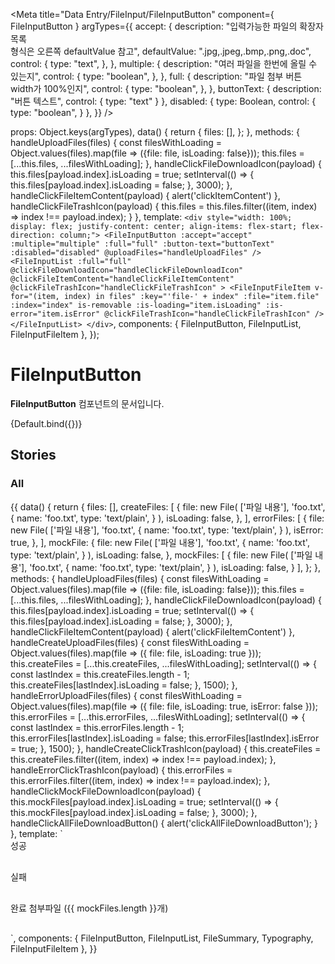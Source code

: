 
<Meta
  title="Data Entry/FileInput/FileInputButton"
  component={ FileInputButton }
  argTypes={{
    accept: {
      description: "입력가능한 파일의 확장자목록<br/>형식은 오른쪽 defaultValue 참고",
      defaultValue: ".jpg,.jpeg,.bmp,.png,.doc",
      control: {
        type: "text",
      },
    },
    multiple: {
      description: "여러 파일을 한번에 올릴 수 있는지",
      control: {
        type: "boolean",
      },
    },
    full: {
      description: "파일 첨부 버튼 width가 100%인지",
      control: {
        type: "boolean",
      },
    },
    buttonText: {
      description: "버튼 텍스트",
      control: {
          type: "text"
      }
    },
    disabled: {
      type: Boolean,
      control: {
        type: "boolean",
      }
    },
  }}
/>

  props: Object.keys(argTypes),
  data() {
      return {
          files: [],
      };
  },
  methods: {
    handleUploadFiles(files) {
        const filesWithLoading = Object.values(files).map(file => ({file: file, isLoading: false}));
        this.files = [...this.files, ...filesWithLoading];
    },
    handleClickFileDownloadIcon(payload) {
        this.files[payload.index].isLoading = true;
        setInterval(() => {
            this.files[payload.index].isLoading = false;
        }, 3000);
    },
    handleClickFileItemContent(payload) {
        alert('clickItemContent')
    },
    handleClickFileTrashIcon(payload) {
        this.files = this.files.filter((item, index) => index !== payload.index);
    }
  },
  template: `<div style="width: 100%; display: flex; justify-content: center; align-items: flex-start; flex-direction: column;">
                 <FileInputButton
                    :accept="accept"
                    :multiple="multiple"
                    :full="full"
                    :button-text="buttonText"
                    :disabled="disabled"
                    @uploadFiles="handleUploadFiles"
                 />
                 <FileInputList
                    :full="full"
                    @clickFileDownloadIcon="handleClickFileDownloadIcon"
                    @clickFileItemContent="handleClickFileItemContent"
                    @clickFileTrashIcon="handleClickFileTrashIcon"
                 >
					<FileInputFileItem
						v-for="(item, index) in files"
						:key="'file-' + index"
						:file="item.file"
						:index="index"
						is-removable
						:is-loading="item.isLoading"
						:is-error="item.isError"
						@clickFileTrashIcon="handleClickFileTrashIcon"
					/>
				</FileInputList>
              </div>`,
   components: { FileInputButton, FileInputList, FileInputFileItem },
});

# FileInputButton

**FileInputButton** 컴포넌트의 문서입니다.

<Story name="Default" height="100px">
  {Default.bind({})}
</Story>

<ArgsTable story="Default" />

## Stories
### All

<Canvas>
    <Story name="All" height="100px">
        {{
          data() {
              return {
                  files: [],
                  createFiles: [
					  {
						  file: new File(
							  ['파일 내용'],
							  'foo.txt',
							  {
								  name: 'foo.txt',
								  type: 'text/plain',
							  }
						  ),
						  isLoading: false,
					  },
				  ],
                  errorFiles: [
					  {
						  file: new File(
							  ['파일 내용'],
							  'foo.txt',
							  {
								  name: 'foo.txt',
								  type: 'text/plain',
							  }
						  ),
						  isError: true,
					  },
				  ],
                  mockFile: {
					  file: new File(
						  ['파일 내용'],
						  'foo.txt',
						  {
							  name: 'foo.txt',
							  type: 'text/plain',
						  }
					  ),
					  isLoading: false,
				  },
                  mockFiles: [
					  {
						  file: new File(
							  ['파일 내용'],
							  'foo.txt',
							  {
								  name: 'foo.txt',
								  type: 'text/plain',
							  }
						  ),
						  isLoading: false,
					  }
				  ],
              };
          },
          methods: {
            handleUploadFiles(files) {
                const filesWithLoading = Object.values(files).map(file => ({file: file, isLoading: false}));
                this.files = [...this.files, ...filesWithLoading];
            },
            handleClickFileDownloadIcon(payload) {
                this.files[payload.index].isLoading = true;
                setInterval(() => {
                    this.files[payload.index].isLoading = false;
                }, 3000);
            },
            handleClickFileItemContent(payload) {
                alert('clickFileItemContent')
            },
            handleCreateUploadFiles(files) {
				const filesWithLoading = Object.values(files).map(file => ({ file: file, isLoading: true }));
				this.createFiles = [...this.createFiles, ...filesWithLoading];
				setInterval(() => {
					const lastIndex = this.createFiles.length - 1;
					this.createFiles[lastIndex].isLoading = false;
				}, 1500);
            },
            handleErrorUploadFiles(files) {
				const filesWithLoading = Object.values(files).map(file => ({ file: file, isLoading: true, isError: false }));
				this.errorFiles = [...this.errorFiles, ...filesWithLoading];
				setInterval(() => {
					const lastIndex = this.errorFiles.length - 1;
					this.errorFiles[lastIndex].isLoading = false;
					this.errorFiles[lastIndex].isError = true;
				}, 1500);
            },
            handleCreateClickTrashIcon(payload) {
                this.createFiles = this.createFiles.filter((item, index) => index !== payload.index);
            },
            handleErrorClickTrashIcon(payload) {
                this.errorFiles = this.errorFiles.filter((item, index) => index !== payload.index);
            },
            handleClickMockFileDownloadIcon(payload) {
                this.mockFiles[payload.index].isLoading = true;
                setInterval(() => {
                    this.mockFiles[payload.index].isLoading = false;
                }, 3000);
             },
             handleClickAllFileDownloadButton() {
                alert('clickAllFileDownloadButton');
             }
          },
            template: `<div style="width: 100%; display: flex; justify-content: center; align-items: center; flex-direction: column;">
                        <div style="width: 100%; margin-bottom: 30px;">
                            <Typography type="body2">성공</Typography>
                            <FileInputButton
								full
								@uploadFiles="handleCreateUploadFiles"
                            />
                            <FileInputList full>
								<FileInputFileItem
									v-for="(item, index) in createFiles"
									:key="'file-' + index"
									:file="item.file"
									:index="index"
									:is-loading="item.isLoading"
									is-removable
									@clickFileTrashIcon="handleCreateClickTrashIcon"
									@clickFileItemContent="handleClickFileItemContent"
								 />
							</FileInputList>
                        </div>
                        <div style="width: 100%; margin-bottom: 30px;">
                            <Typography type="body2">실패</Typography>
                            <FileInputButton
								full
								@uploadFiles="handleErrorUploadFiles"
                            />
							<FileInputList>
								<FileInputFileItem
									v-for="(item, index) in errorFiles"
									:key="'file-' + index"
									:file="item.file"
									:index="index"
									is-removable
									:is-loading="item.isLoading"
									:is-error="item.isError"
									@clickFileTrashIcon="handleErrorClickTrashIcon"
									@clickFileItemContent="handleClickFileItemContent"
								/>
							</FileInputList>
                        </div>
                         <div style="width: 100%; margin-bottom: 30px;">
                            <Typography type="body2">완료</Typography>
                            <FileSummary show-download-button @clickAllFileDownloadButton="handleClickAllFileDownloadButton">
								첨부파일 ({{ mockFiles.length }}개)
							</FileSummary>
                            <FileInputList>
								<FileInputFileItem
									v-for="(item, index) in mockFiles"
									:key="'file-' + index"
									:file="item.file"
									:index="index"
									:is-loading="item.isLoading"
									@clickFileTrashIcon="handleCreateClickTrashIcon"
									@clickFileItemContent="handleClickFileItemContent"
								 />
							</FileInputList>
                        </div>
                      </div>`,
             components: { FileInputButton, FileInputList, FileSummary, Typography, FileInputFileItem },
        }}
    </Story>
</Canvas>
